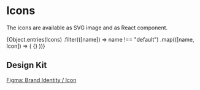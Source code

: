 
# Icons

The icons are available as SVG image and as React component.

<IconGallery>
  {Object.entries(Icons)
    .filter(([name]) => name !== "default")
    .map(([name, Icon]) => (
      <IconItem key={name} name={name.replace(/^(.+)Icon$/, "$1")}>
        {<Icon />}
      </IconItem>
    ))}
</IconGallery>

## Design Kit

[Figma: Brand Identity / Icon](https://figma.com/file/JpoY3waVoQGlLQzQXTL9nn/Design-System-Gemeente-Den-Haag?node-id=3497%3A14242)
